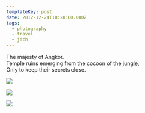 ```yaml
---
templateKey: post
date: 2012-12-24T18:28:00.000Z
tags:
  - photography
  - travel
  - jdch
---
```

The majesty of Angkor.<br/>
Temple ruins emerging from the cocoon of the jungle,<br/>
Only to keep their secrets close.

![](../../assets/photos/20121224-IMG_5098.jpg)

![](../../assets/photos/20121224-IMG_5324.jpg)

![](../../assets/photos/20121224-IMG_5432.jpg)
